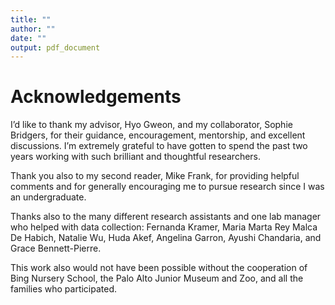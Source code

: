 ```yaml
---
title: ""
author: ""
date: ""
output: pdf_document
---
```


# Acknowledgements

I'd like to thank my advisor, Hyo Gweon, and my collaborator, Sophie Bridgers, for their guidance, encouragement, mentorship, and excellent discussions. I'm extremely grateful to have gotten to spend the past two years working with such brilliant and thoughtful researchers. 

Thank you also to my second reader, Mike Frank, for providing helpful comments and for generally encouraging me to pursue research since I was an undergraduate. 

Thanks also to the many different research assistants and one lab manager who helped with data collection: Fernanda Kramer, Maria Marta Rey Malca De Habich, Natalie Wu, Huda Akef, Angelina Garron, Ayushi Chandaria, and Grace Bennett-Pierre. 

This work also would not have been possible without the cooperation of Bing Nursery School, the Palo Alto Junior Museum and Zoo, and all the families who participated. 



